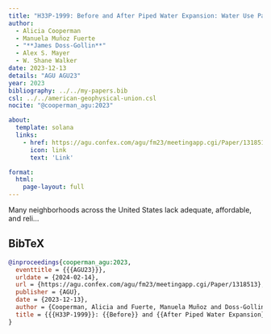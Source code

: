 ```yaml
---
title: "H33P-1999: Before and After Piped Water Expansion: Water Use Patterns and Trust in Water and Political Institutions"
author:
  - Alicia Cooperman
  - Manuela Muñoz Fuerte
  - "**James Doss-Gollin**"
  - Alex S. Mayer
  - W. Shane Walker
date: 2023-12-13
details: "AGU AGU23"
year: 2023
bibliography: ../../my-papers.bib
csl: ../../american-geophysical-union.csl
nocite: "@cooperman_agu:2023"

about:
  template: solana
  links:
    - href: https://agu.confex.com/agu/fm23/meetingapp.cgi/Paper/1318513
      icon: link
      text: 'Link'

format:
  html:
    page-layout: full
---
```


Many neighborhoods across the United States lack adequate, affordable, and reli...

## BibTeX

```bibtex
@inproceedings{cooperman_agu:2023,
  eventtitle = {{{AGU23}}},
  urldate = {2024-02-14},
  url = {https://agu.confex.com/agu/fm23/meetingapp.cgi/Paper/1318513},
  publisher = {AGU},
  date = {2023-12-13},
  author = {Cooperman, Alicia and Fuerte, Manuela Muñoz and Doss-Gollin, James and Mayer, Alex S. and Walker, W. Shane},
  title = {{{H33P-1999}}: {{Before}} and {{After Piped Water Expansion}}: {{Water Use Patterns}} and {{Trust}} in {{Water}} and {{Political Institutions}}},
}
```